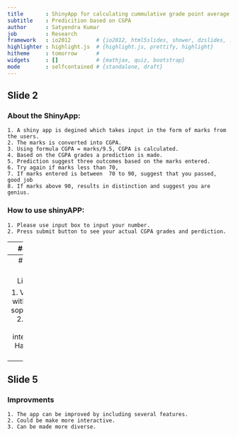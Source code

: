 ```yaml
---
title       : ShinyApp for calculating cummulative grade point average (CGPA).
subtitle    : Predicition based on CGPA
author      : Satyendra Kumar
job         : Research
framework   : io2012        # {io2012, html5slides, shower, dzslides, ...}
highlighter : highlight.js  # {highlight.js, prettify, highlight}
hitheme     : tomorrow      # 
widgets     : []            # {mathjax, quiz, bootstrap}
mode        : selfcontained # {standalone, draft}
---
```

## Slide 2

### About the ShinyApp: 

    1. A shiny app is degined which takes input in the form of marks from the users.
    2. The marks is converted into CGPA.
    3. Using formula CGPA = marks/9.5, CGPA is calculated.
    4. Based on the CGPA grades a prediction is made.  
    5. Prediction suggest three outcomes based on the marks entered.
    6. Try again if marks less than 70,
    7. If marks entered is between  70 to 90, suggest that you passed, good job
    8. If marks above 90, results in distinction and suggest you are genius.

### How to use shinyAPP:

    1. Please use input box to input your number.
    2. Press submit button to see your actual CGPA grades and perdiction.


--- 
## Slide 3

### Demo
```r
library(shiny)
slidifyUI(pageWithSidebar(
    # Application title
    headerPanel("CGPA calculator and predictor"),
    
    # Sidebar with controls to enter the marks and mainpanel display the results
    sidebarPanel(
        numericInput('marks', 'Please enter your marks', 70, min = 50, max = 100, step = 1),
        submitButton('Submit')   
    ),
    mainPanel(
        h3('Cumulative Grade Point Average (CGPA) value'),
        h4('You entered '),
        verbatimTextOutput("inputValue"),
        h4('Your CGPA grades and prediction '),
        verbatimTextOutput("prediction")
    )
  )
 )
```





--- 
## Slide 4

### Limitations

    1. Very simple with very less sophistication.
    2. Not very much interactive.
    3. Have limited ability




--- 
## Slide 5

### Improvments

    1. The app can be improved by including several features.
    2. Could be make more interactive.
    3. Can be made more diverse.






